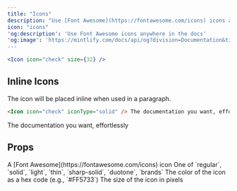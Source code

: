 ```yaml
---
title: "Icons"
description: "Use [Font Awesome](https://fontawesome.com/icons) icons anywhere in the docs"
icon: "icons"
'og:description': 'Use Font Awesome icons anywhere in the docs'
'og:image': 'https://mintlify.com/docs/api/og?division=Documentation&title=Icons&description=Use+Font+Awesome+icons+anywhere+in+the+docs&logoLight=https%3A%2F%2Fmintlify.s3-us-west-1.amazonaws.com%2Fmintlify%2Flogo%2Flight.svg&logoDark=https%3A%2F%2Fmintlify.s3-us-west-1.amazonaws.com%2Fmintlify%2Flogo%2Fdark.svg&primaryColor=%230D9373&lightColor=%2355D799&darkColor=%230D9373
---
```


<Icon icon="check" size={32} />

<RequestExample>

```jsx Icon Example
<Icon icon="check" size={32} />
```
</RequestExample>

## Inline Icons

The icon will be placed inline when used in a paragraph.

```markdown Inline Icon Example
<Icon icon="check" iconType="solid" /> The documentation you want, effortlessly 
```

<Icon icon="check" iconType="solid" /> The documentation you want, effortlessly

## Props

<ResponseField name="icon" type="string" required>
  A [Font Awesome](https://fontawesome.com/icons) icon
</ResponseField>

<ResponseField name="iconType" type="string">
  One of `regular`, `solid`, `light`, `thin`, `sharp-solid`, `duotone`, `brands`
</ResponseField>

<ResponseField name="color" type="string">
  The color of the icon as a hex code (e.g., `#FF5733`)
</ResponseField>

<ResponseField name="size" type="number">
  The size of the icon in pixels
</ResponseField>
